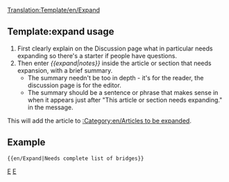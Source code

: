 <noinclude>[[Translation:Template/en/Expand]]</noinclude><noinclude></noinclude>{{en/Ambox| type  = notice
| image = en/Paper-plus.png
| text  = This article or section needs '''[{{SERVER}}{{localurl:{{NAMESPACE}}:{{PAGENAME}}|action=edit}} expanding]'''.<br/>{{{1|}}}
<div style="font-size: 80%">
*You can find more information on what exactly needs doing in the [[Talk:{{PAGENAME}}|discussion]] for this article.
*Use the [[en/Wiki/Manual of Style|Manual of Style]] for a correct edition.
*Remember to remove this template once the article has been expanded.</div>
}}<includeonly>{{{2|[[Category:en/Articles to be expanded]]}}}</includeonly><noinclude>

==Template:expand usage==
#First clearly explain on the Discussion page what in particular needs expanding so there's a starter if people have questions.
#Then enter ''<nowiki>{{</nowiki>expand|notes<nowiki>}}</nowiki>'' inside  the article or section that needs expansion, with a brief summary.  
#*The summary needn't be too in depth - it's for the reader, the discussion page is for the editor. 
#*The summary should be a sentence or phrase that makes sense in when it appears just after "This article or section needs expanding." in the message.

This will add the article to [[:Category:en/Articles to be expanded]].

==Example==
<pre>{{en/Expand|Needs complete list of bridges}}</pre>
{{en/Expand|Needs complete list of bridges|2=}}


[[Category:en/Templates|E]][[Category:en/Message boxes|E]]</noinclude>